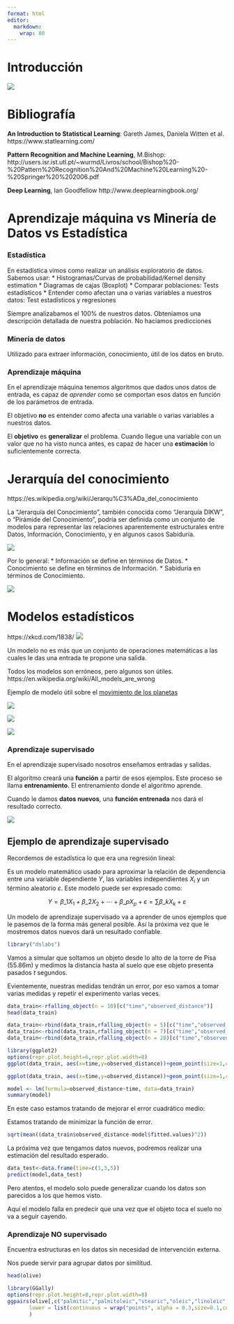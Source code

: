 ```yaml
---
format: html
editor: 
  markdown: 
    wrap: 80
---
```


# Introducción

![](img/Diagrama.jpg)

# Bibliografía

**An Introduction to Statistical Learning**: Gareth James, Daniela Witten et al.
https://www.statlearning.com/

**Pattern Recognition and Machine Learning**, M.Bishop:
http://users.isr.ist.utl.pt/\~wurmd/Livros/school/Bishop%20-%20Pattern%20Recognition%20And%20Machine%20Learning%20-%20Springer%20%202006.pdf

**Deep Learning**, Ian Goodfellow http://www.deeplearningbook.org/

# Aprendizaje máquina vs Minería de Datos vs Estadística

### Estadística

En estadística vimos como realizar un análisis exploratorio de datos. Sabemos
usar: \* Histogramas/Curvas de probabilidad/Kernel density estimation \*
Diagramas de cajas (Boxplot) \* Comparar poblaciones: Tests estadísticos \*
Entender como afectan una o varias variables a nuestros datos: Test estadísticos
y regresiones

Siempre analizabamos el 100% de nuestros datos. Obteníamos una descripción
detallada de nuestra población. No haciamos predicciones

### Minería de datos

Utilizado para extraer información, conocimiento, útil de los datos en bruto.

### Aprendizaje máquina

En el aprendizaje máquina tenemos algoritmos que dados unos datos de entrada, es
capaz de *aprender* como se comportan esos datos en función de los parámetros de
entrada.

El objetivo **no** es entender como afecta una variable o varias variables a
nuestros datos.

El **objetivo** es **generalizar** el problema. Cuando llegue una variable con
un valor que no ha visto nunca antes, es capaz de hacer una **estimación** lo
suficientemente correcta.

# Jerarquía del conocimiento

https://es.wikipedia.org/wiki/Jerarqu%C3%ADa_del_conocimiento

La "Jerarquía del Conocimiento", también conocida como "Jerarquía DIKW", o
"Pirámide del Conocimiento", podría ser definida como un conjunto de modelos
para representar las relaciones aparentemente estructurales entre Datos,
Información, Conocimiento, y en algunos casos Sabiduría.

![](https://upload.wikimedia.org/wikipedia/commons/thumb/0/06/DIKW_Pyramid.svg/494px-DIKW_Pyramid.svg.png)

Por lo general: \* Información se define en términos de Datos. \* Conocimiento
se define en términos de Información. \* Sabiduría en términos de Conocimiento.

![](https://pbs.twimg.com/media/EfYiz2AWsAAiPxh?format=jpg&name=small)

# Modelos estadísticos

https://xkcd.com/1838/ ![](https://imgs.xkcd.com/comics/machine_learning.png)

Un modelo no es más que un conjunto de operaciones matemáticas a las cuales le
das una entrada te propone una salida.

Todos los modelos son erróneos, pero algunos son útiles.
https://en.wikipedia.org/wiki/All_models_are_wrong

Ejemplo de modelo útil sobre el [movimiento de los
planetas](https://en.wikipedia.org/wiki/Apparent_retrograde_motion)

![](https://upload.wikimedia.org/wikipedia/commons/thumb/7/70/Apparent_retrograde_motion_of_Mars_in_2003.gif/375px-Apparent_retrograde_motion_of_Mars_in_2003.gif)

![](https://upload.wikimedia.org/wikipedia/commons/thumb/2/29/Ptolemaic_elements.svg/375px-Ptolemaic_elements.svg.png)

![](https://upload.wikimedia.org/wikipedia/commons/thumb/2/28/Copernican_heliocentrism_diagram-2.jpg/450px-Copernican_heliocentrism_diagram-2.jpg)

### Aprendizaje supervisado

En el aprendizaje supervisado nosotros enseñamos entradas y salidas.

El algoritmo creará una **función** a partir de esos ejemplos. Este proceso se
llama **entrenamiento**. El entrenamiento donde el algoritmo aprende.

Cuando le damos **datos nuevos**, una **función entrenada** nos dará el
resultado correcto.

![](./img/CajaNegra.png)

## Ejemplo de aprendizaje supervisado

Recordemos de estadística lo que era una regresión lineal:

Es un modelo matemático usado para aproximar la relación de dependencia entre
una variable dependiente $Y$, las variables independientes $X_i$ y un término
aleatorio $\varepsilon$. Este modelo puede ser expresado como:

$$
Y=\beta\_1 X_1+\beta\_2 X_2+\cdots +\beta\_p X_p+\varepsilon =
\sum \beta\_k X_k+\varepsilon
$$

Un modelo de aprendizaje supervisado va a aprender de unos ejemplos que le
pasemos de la forma más general posible. Así la próxima vez que le mostremos
datos nuevos dará un resultado confiable.

```r
library("dslabs")
```

Vamos a simular que soltamos un objeto desde lo alto de la torre de Pisa
(55.86m) y medimos la distancia hasta al suelo que ese objeto presenta pasados
$t$ segundos.

Evientemente, nuestras medidas tendrán un error, por eso vamos a tomar varias
medidas y repetir el experimento varias veces.

```r
data_train<-rfalling_object(n = 10)[c("time","observed_distance")]
head(data_train)
```

```r
data_train<-rbind(data_train,rfalling_object(n = 5)[c("time","observed_distance")])
data_train<-rbind(data_train,rfalling_object(n = 7)[c("time","observed_distance")])
data_train<-rbind(data_train,rfalling_object(n = 20)[c("time","observed_distance")])
```

```r
library(ggplot2)
options(repr.plot.height=6,repr.plot.width=8)
ggplot(data_train, aes(x=time,y=observed_distance))+geom_point(size=1,color="blue")
```

```r
ggplot(data_train, aes(x=time,y=observed_distance))+geom_point(size=1,color="blue")+geom_smooth(method='lm',color="red")
```

```r
model <- lm(formula=observed_distance~time, data=data_train)
summary(model)
```

En este caso estamos tratando de mejorar el error cuadrático medio:

Estamos tratando de minimizar la función de error.

```r
sqrt(mean((data_train$observed_distance-model$fitted.values)^2))
```

La próxima vez que tengamos datos nuevos, podremos realizar una estimación del
resultado esperado.

```r
data_test<-data.frame(time=c(1,3,5))
predict(model,data_test)
```

Pero atentos, el modelo solo puede generalizar cuando los datos son parecidos a
los que hemos visto.

Aquí el modelo falla en predecir que una vez que el objeto toca el suelo no va a
seguir cayendo.

### Aprendizaje NO supervisado

Encuentra estructuras en los datos sin necesidad de intervención externa.

Nos puede servir para agrupar datos por similitud.

```r
head(olive)
```

```r
library(GGally)
options(repr.plot.height=8,repr.plot.width=8)
ggpairs(olive[,c("palmitic","palmitoleic","stearic","oleic","linoleic","linolenic","arachidic","eicosenoic")],
       lower = list(continuous = wrap("points", alpha = 0.3,size=0.1,color='blue'))
       )
```
